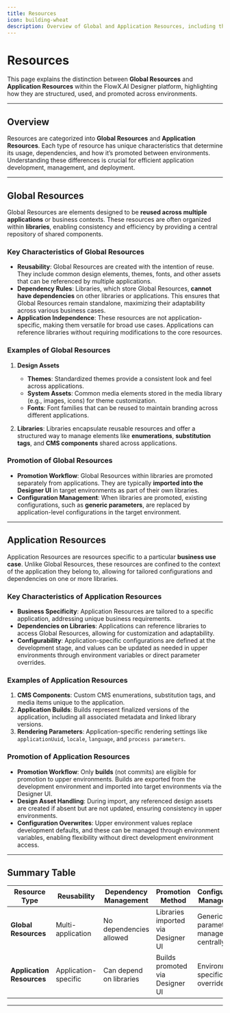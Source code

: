 ```yaml
---
title: Resources
icon: building-wheat
description: Overview of Global and Application Resources, including their usage, dependencies, promotion, and configuration within the platform.
---
```


# Resources

This page explains the distinction between **Global Resources** and **Application Resources** within the FlowX.AI Designer platform, highlighting how they are structured, used, and promoted across environments.

---

## Overview

Resources are categorized into **Global Resources** and **Application Resources**. Each type of resource has unique characteristics that determine its usage, dependencies, and how it’s promoted between environments. Understanding these differences is crucial for efficient application development, management, and deployment.

---

## Global Resources

Global Resources are elements designed to be **reused across multiple applications** or business contexts. These resources are often organized within **libraries**, enabling consistency and efficiency by providing a central repository of shared components.

### Key Characteristics of Global Resources

- **Reusability**: Global Resources are created with the intention of reuse. They include common design elements, themes, fonts, and other assets that can be referenced by multiple applications.
- **Dependency Rules**: Libraries, which store Global Resources, **cannot have dependencies** on other libraries or applications. This ensures that Global Resources remain standalone, maximizing their adaptability across various business cases.
- **Application Independence**: These resources are not application-specific, making them versatile for broad use cases. Applications can reference libraries without requiring modifications to the core resources.
  
### Examples of Global Resources

1. **Design Assets**
   - **Themes**: Standardized themes provide a consistent look and feel across applications.
   - **System Assets**: Common media elements stored in the media library (e.g., images, icons) for theme customization.
   - **Fonts**: Font families that can be reused to maintain branding across different applications.

2. **Libraries**: Libraries encapsulate reusable resources and offer a structured way to manage elements like **enumerations**, **substitution tags**, and **CMS components** shared across applications.

### Promotion of Global Resources

- **Promotion Workflow**: Global Resources within libraries are promoted separately from applications. They are typically **imported into the Designer UI** in target environments as part of their own libraries.
- **Configuration Management**: When libraries are promoted, existing configurations, such as **generic parameters**, are replaced by application-level configurations in the target environment.

---

## Application Resources

Application Resources are resources specific to a particular **business use case**. Unlike Global Resources, these resources are confined to the context of the application they belong to, allowing for tailored configurations and dependencies on one or more libraries.

### Key Characteristics of Application Resources

- **Business Specificity**: Application Resources are tailored to a specific application, addressing unique business requirements.
- **Dependencies on Libraries**: Applications can reference libraries to access Global Resources, allowing for customization and adaptability.
- **Configurability**: Application-specific configurations are defined at the development stage, and values can be updated as needed in upper environments through environment variables or direct parameter overrides.

### Examples of Application Resources

1. **CMS Components**: Custom CMS enumerations, substitution tags, and media items unique to the application.
2. **Application Builds**: Builds represent finalized versions of the application, including all associated metadata and linked library versions.
3. **Rendering Parameters**: Application-specific rendering settings like `applicationUuid`, `locale`, `language`, and `process parameters`.

### Promotion of Application Resources

- **Promotion Workflow**: Only **builds** (not commits) are eligible for promotion to upper environments. Builds are exported from the development environment and imported into target environments via the Designer UI.
- **Design Asset Handling**: During import, any referenced design assets are created if absent but are not updated, ensuring consistency in upper environments.
- **Configuration Overwrites**: Upper environment values replace development defaults, and these can be managed through environment variables, enabling flexibility without direct development environment access.

---

## Summary Table

| Resource Type           | Reusability           | Dependency Management                | Promotion Method                       | Configuration Management            |
|-------------------------|-----------------------|--------------------------------------|----------------------------------------|-------------------------------------|
| **Global Resources**    | Multi-application     | No dependencies allowed              | Libraries imported via Designer UI     | Generic parameters managed centrally|
| **Application Resources** | Application-specific | Can depend on libraries              | Builds promoted via Designer UI        | Environment-specific overrides      |

---
